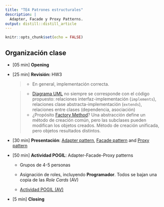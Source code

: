 ```yaml
---
title: "TE4 Patrones estructurales"
description: |
  Adapter, Facade y Proxy Patterns.
output: distill::distill_article
---
```


```r
knitr::opts_chunk$set(echo = FALSE)
```

## Organización clase

-   [05 min] **Opening**

-   [25 min] **Revisión:** HW3

    > -   En general, implementación correcta.

    > -   [Diagrama UML](slides/images/students/HW3-UML.png) no siempre se corresponde con el código propuesto: relaciones interfaz-implementación (`implements`), relaciones clase abstracta-implementación (`extends`), relaciones entre clases (dependencia, asociación)
    > -  ¿Propósito [Factory Method](https://cgranell.github.io/ei1039/slides/TE3_2_factory.html#25)?  Una abstracción define un método de creación común, pero las subclases pueden modifican los objetos creados. Método de creación unificada, pero objetos resultados distintos.

-   [30 min] **Presentación**: [Adapter pattern](slides/TE4_1_adapter.html), [Facade pattern](slides/TE4_2_facade.html) and [Proxy pattern](slides/TE4_3_proxy.html)

-   [50 min] **Actividad POGIL**: Adapter-Facade-Proxy patterns

    -   Grupos de 4-5 personas

    -   Asignación de roles, incluyendo **Programador**. Todos se bajan una copia de las *Role Cards* (AV)

    -   [Actividad POGIL (AV)](https://aulavirtual.uji.es/mod/resource/view.php?id=4604142)

-   [5 min] **Closing**

## 
